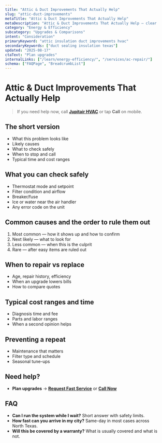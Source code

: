 ```yaml
---
title: "Attic & Duct Improvements That Actually Help"
slug: "attic-duct-improvements"
metaTitle: "Attic & Duct Improvements That Actually Help"
metaDescription: "Attic & Duct Improvements That Actually Help — clear steps, practical fixes, and when to call a pro in North Texas."
category: "Energy & Efficiency"
subcategory: "Upgrades & Comparisons"
intent: "Consideration"
primaryKeyword: "attic insulation duct improvements hvac"
secondaryKeywords: ["duct sealing insulation texas"]
updated: "2025-08-17"
ctaText: "Plan upgrades"
internalLinks: ["/learn/energy-efficiency/", "/services/ac-repair/"]
schema: ["FAQPage", "BreadcrumbList"]
---
```

# Attic & Duct Improvements That Actually Help

> If you need help now, call **[Jupitair HVAC](/contact)** or tap **Call** on mobile.

## The short version
- What this problem looks like
- Likely causes
- What to check safely
- When to stop and call
- Typical time and cost ranges

## What you can check safely
- Thermostat mode and setpoint
- Filter condition and airflow
- Breaker/fuse
- Ice or water near the air handler
- Any error code on the unit

## Common causes and the order to rule them out
1. Most common — how it shows up and how to confirm
2. Next likely — what to look for
3. Less common — when this is the culprit
4. Rare — after easy items are ruled out

## When to repair vs replace
- Age, repair history, efficiency
- When an upgrade lowers bills
- How to compare quotes

## Typical cost ranges and time
- Diagnosis time and fee
- Parts and labor ranges
- When a second opinion helps

## Preventing a repeat
- Maintenance that matters
- Filter type and schedule
- Seasonal tune-ups

## Need help?
- **Plan upgrades** → **[Request Fast Service](/contact)** or **[Call Now](tel:+1-XXX-XXX-XXXX)**

## FAQ
- **Can I run the system while I wait?** Short answer with safety limits.
- **How fast can you arrive in my city?** Same-day in most cases across North Texas.
- **Will this be covered by a warranty?** What is usually covered and what is not.
